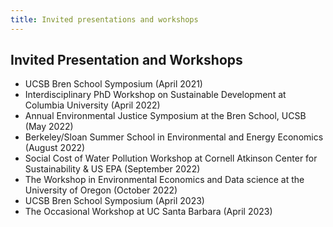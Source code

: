 ```yaml
---
title: Invited presentations and workshops
---
```


## Invited Presentation and Workshops

-   UCSB Bren School Symposium (April 2021)
-   Interdisciplinary PhD Workshop on Sustainable Development at Columbia University (April 2022)
-   Annual Environmental Justice Symposium at the Bren School, UCSB (May 2022)
-   Berkeley/Sloan Summer School in Environmental and Energy Economics (August 2022)
-   Social Cost of Water Pollution Workshop at Cornell Atkinson Center for Sustainability & US EPA (September 2022)
-   The Workshop in Environmental Economics and Data science at the University of Oregon (October 2022)
-   UCSB Bren School Symposium (April 2023)
-   The Occasional Workshop at UC Santa Barbara (April 2023)
